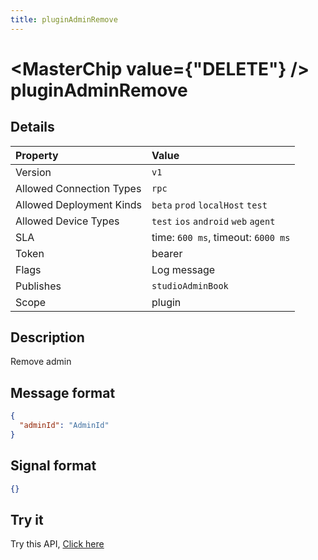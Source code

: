 ```yaml
---
title: pluginAdminRemove
---
```



# <MasterChip value={"DELETE"} /> pluginAdminRemove

## Details

| Property | Value | 
| :--- | :--- | 
| Version | `v1` |
| Allowed Connection Types | `rpc`  |
| Allowed Deployment Kinds | `beta` `prod` `localHost` `test`  |
| Allowed Device Types | `test` `ios` `android` `web` `agent`  |
| SLA | time: `600 ms`, timeout: `6000 ms` |
| Token | bearer |
| Flags | Log message |
| Publishes | `studioAdminBook`  |
| Scope | plugin |


## Description

Remove admin

## Message format

```json copy
{
  "adminId": "AdminId"
}
```

## Signal format

```json copy
{}
```

## Try it

Try this API, [Click here](https://web.neome.ai/api?path=studio_studioMain_pluginAdminRemove)

